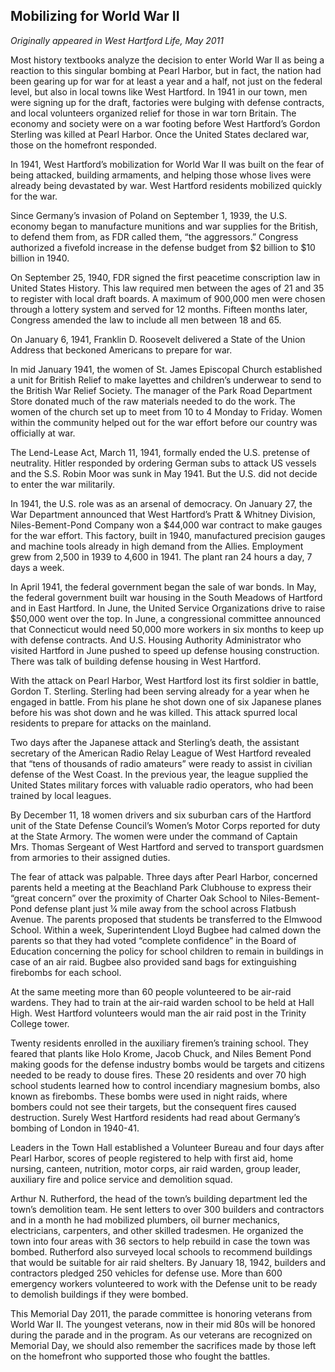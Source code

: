 ## Mobilizing for World War II {-}

*Originally appeared in West Hartford Life, May 2011*

Most history textbooks analyze the decision to enter World War II as being a reaction to this singular bombing at Pearl Harbor, but in fact, the nation had been gearing up for war for at least a year and a half, not just on the federal level, but also in local towns like West Hartford. In 1941 in our town, men were signing up for the draft, factories were bulging with defense contracts, and local volunteers organized relief for those in war torn Britain. The economy and society were on a war footing before West Hartford’s Gordon Sterling was killed at Pearl Harbor. Once the United States declared war, those on the homefront responded.

In 1941, West Hartford’s mobilization for World War II was built on the fear of being attacked, building armaments, and helping those whose lives were already being devastated by war. West Hartford residents mobilized quickly for the war.

Since Germany’s invasion of Poland on September 1, 1939, the U.S. economy began to manufacture munitions and war supplies for the British, to defend them from, as FDR called them, “the aggressors.” Congress authorized a fivefold increase in the defense budget from $2 billion to $10 billion in 1940.

On September 25, 1940, FDR signed the first peacetime conscription law in United States History. This law required men between the ages of 21 and 35 to register with local draft boards. A maximum of 900,000 men were chosen through a lottery system and served for 12 months. Fifteen months later, Congress amended the law to include all men between 18 and 65.

On January 6, 1941, Franklin D. Roosevelt delivered a State of the Union Address that beckoned Americans to prepare for war.

In mid January 1941, the women of St. James Episcopal Church established a unit for British Relief to make layettes and children’s underwear to send to the British War Relief Society. The manager of the Park Road Department Store donated much of the raw materials needed to do the work. The women of the church set up to meet from 10 to 4 Monday to Friday. Women within the community helped out for the war effort before our country was officially at war.

The Lend-Lease Act, March 11, 1941, formally ended the U.S. pretense of neutrality. Hitler responded by ordering German subs to attack US vessels and the S.S. Robin Moor was sunk in May 1941. But the U.S. did not decide to enter the war militarily.

In 1941, the U.S. role was as an arsenal of democracy. On January 27, the War Department announced that West Hartford’s Pratt & Whitney Division, Niles-Bement-Pond Company won a $44,000 war contract to make gauges for the war effort. This factory, built in 1940, manufactured precision gauges and machine tools already in high demand from the Allies. Employment grew from 2,500 in 1939 to 4,600 in 1941. The plant ran 24 hours a day, 7 days a week.

In April 1941, the federal government began the sale of war bonds. In May, the federal government built war housing in the South Meadows of Hartford and in East Hartford. In June, the United Service Organizations drive to raise $50,000 went over the top. In June, a congressional committee announced that Connecticut would need 50,000 more workers in six months to keep up with defense contracts. And U.S. Housing Authority Administrator who visited Hartford in June pushed to speed up defense housing construction. There was talk of building defense housing in West Hartford.

With the attack on Pearl Harbor, West Hartford lost its first soldier in battle, Gordon T. Sterling. Sterling had been serving already for a year when he engaged in battle. From his plane he shot down one of six Japanese planes before his was shot down and he was killed. This attack spurred local residents to prepare for attacks on the mainland.

Two days after the Japanese attack and Sterling’s death, the assistant secretary of the American Radio Relay League of West Hartford revealed that “tens of thousands of radio amateurs” were ready to assist in civilian defense of the West Coast. In the previous year, the league supplied the United States military forces with valuable radio operators, who had been trained by local leagues.

By December 11, 18 women drivers and six suburban cars of the Hartford unit of the State Defense Council’s Women’s Motor Corps reported for duty at the State Armory. The women were under the command of Captain Mrs. Thomas Sergeant of West Hartford and served to transport guardsmen from armories to their assigned duties.

The fear of attack was palpable. Three days after Pearl Harbor, concerned parents held a meeting at the Beachland Park Clubhouse to express their “great concern” over the proximity of Charter Oak School to Niles-Bement-Pond defense plant just ¼ mile away from the school across Flatbush Avenue. The parents proposed that students be transferred to the Elmwood School. Within a week, Superintendent Lloyd Bugbee had calmed down the parents so that they had voted “complete confidence” in the Board of Education concerning the policy for school children to remain in buildings in case of an air raid. Bugbee also provided sand bags for extinguishing firebombs for each school.

At the same meeting more than 60 people volunteered to be air-raid wardens. They had to train at the air-raid warden school to be held at Hall High. West Hartford volunteers would man the air raid post in the Trinity College tower.

Twenty residents enrolled in the auxiliary firemen’s training school. They feared that plants like Holo Krome, Jacob Chuck, and Niles Bement Pond making goods for the defense industry bombs would be targets and citizens needed to be ready to douse fires. These 20 residents and over 70 high school students learned how to control incendiary magnesium bombs, also known as firebombs. These bombs were used in night raids, where bombers could not see their targets, but the consequent fires caused destruction. Surely West Hartford residents had read about Germany’s bombing of London in 1940-41.

Leaders in the Town Hall established a Volunteer Bureau and four days after Pearl Harbor, scores of people registered to help with first aid, home nursing, canteen, nutrition, motor corps, air raid warden, group leader, auxiliary fire and police service and demolition squad.

Arthur N. Rutherford, the head of the town’s building department led the town’s demolition team. He sent letters to over 300 builders and contractors and in a month he had mobilized plumbers, oil burner mechanics, electricians, carpenters, and other skilled tradesmen. He organized the town into four areas with 36 sectors to help rebuild in case the town was bombed. Rutherford also surveyed local schools to recommend buildings that would be suitable for air raid shelters. By January 18, 1942, builders and contractors pledged 250 vehicles for defense use. More than 600 emergency workers volunteered to work with the Defense unit to be ready to demolish buildings if they were bombed.

This Memorial Day 2011, the parade committee is honoring veterans from World War II. The youngest veterans, now in their mid 80s will be honored during the parade and in the program. As our veterans are recognized on Memorial Day, we should also remember the sacrifices made by those left on the homefront who supported those who fought the battles.
